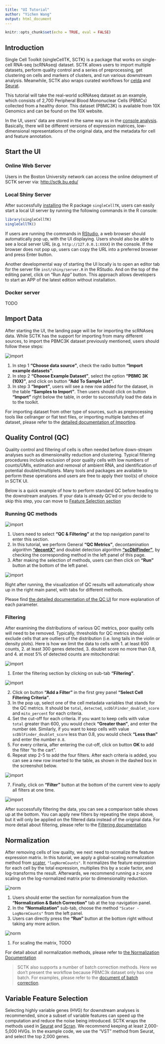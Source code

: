 ```yaml
---
title: "UI Tutorial"
author: "Yichen Wang"
output: html_document
---
```


```r
knitr::opts_chunk$set(echo = TRUE, eval = FALSE)
```

## Introduction

Single Cell Toolkit (singleCellTK, SCTK) is a package that works on single-cell RNA-seq (scRNAseq) dataset. SCTK allows users to import multiple datasets, perform quality control and a series of preprocessing, get clustering on cells and markers of clusters, and run various downstream analysis. Meanwhile, SCTK also wraps curated workflows for [celda](https://www.camplab.net/celda/) and [Seurat](https://satijalab.org/seurat/). 

This tutorial will take the real-world scRNAseq dataset as an example, which consists of 2,700 Peripheral Blood Mononuclear Cells (PBMCs) collected from a healthy donor. This dataset (PBMC3K) is available from 10X Genomics and can be found on the 10X website.

In the UI, users' data are stored in the same way as in the [console analysis](console_analysis_tutorial.html). Basically, there will be different versions of expression matrices, low-dimensional representations of the original data, and the metadata for cell and feature annotation. 

## Start the UI

### Online Web Server

Users in the Boston University network can access the online deloyment of SCTK server via: [http://sctk.bu.edu/](http://sctk.bu.edu/)

### Local Shiny Server

After successfully [installing](installation.html) the R package `singleCellTK`, users can easily start a local UI server by running the following commands in the R console:

```R
library(singleCellTK)
singleCellTK()
```

If users are running the commands in [RStudio](https://www.rstudio.com/), a web browser should automatically pop up, with the UI displaying. Users should also be able to see a local server URL (e.g. `http://127.0.0.1:XXXX`) in the console. If the browser does not pop up, users can copy the URL into a preferred browser and press Enter button.

Another developmental way of starting the UI locally is to open an editor tab for the server file `inst/shiny/server.R` in the RStudio. And on the top of the editing panel, click on "Run App" button. This approach allows developers to start an APP of the latest edition without installation. 

### Docker server

TODO

## Import Data

After starting the UI, the landing page will be for importing the scRNAseq data. While SCTK has the support for importing from many different sources, to import the PBMC3K dataset previously mentioned, users should follow these steps:

![import](ui_screenshots/ui_tutorial/import.png)\

1. In step 1 **"Choose data source"**, check the radio button **"Import example datasets"**.
2. In step 2 **"Choose Example Dataset"**, select the option **"PBMC 3K (10X)"**, and click on button **"Add To Sample List"**.
3. In step 3 **"Import"**, users will see a new row added for the dataset, in the table **"Samples to Import"**. Then users should click on button **"Import"** right below the table, in order to successfully load the data in to the toolkit.

For importing dataset from other type of sources, such as preprocessing tools like cellranger or flat text files, or importing multiple batches of dataset, please refer to the [detailed documentation of Importing](import_data.html).

## Quality Control (QC)

Quality control and filtering of cells is often needed before down-stream analyses such as dimensionality reduction and clustering. Typical filtering procedures include exclusion of poor quality cells with low numbers of counts/UMIs, estimation and removal of ambient RNA, and identification of potential doublet/multiplets. Many tools and packages are available to perform these operations and users are free to apply their tool(s) of choice in SCTK UI. 

Below is a quick example of how to perform standard QC before heading to the downstream analyses. If your data is already QC'ed or you decide to skip this step, you can move to [Feature Selection section](#variable-feature-selection)

### Running QC methods

![import](ui_screenshots/ui_tutorial/qc_run.png)\

1. Users need to select **"QC & Filtering"** at the top navigation panel to enter this section. 
2. In this tutorial, we perform General **"QC Metrics"**, decontamination algorithm [**"decontX"**](https://bioconductor.org/packages/release/bioc/html/scDblFinder.html) and doublet detection algorithm [**"scDblFinder"**](https://bioconductor.org/packages/release/bioc/html/scDblFinder.html), by checking the corresponding method in the left panel of this page. 
3. After making the selection of methods, users can then click on **"Run"** button at the bottom of the left panel. 

![import](ui_screenshots/ui_tutorial/qc_plot.png)\

Right after running, the visualization of QC results will automatically show up in the right main panel, with tabs for different methods. 

Please find [the detailed documentation of the QC UI](ui_qc.html) for more explanation of each parameter. 

### Filtering

After examining the distributions of various QC metrics, poor quality cells will need to be removed. Typically, thresholds for QC metrics should exclude cells that are outliers of the distribution (i.e. long tails in the violin or density plots). Here is how we limit the data to cells with 1. at least 600 counts, 2. at least 300 genes detected, 3. doublet score no more than 0.8, and 4. at most 5% of detected counts are mitochondrial:

![import](ui_screenshots/ui_tutorial/filter_enter.png)\

1. Enter the filtering section by clicking on sub-tab **"Filtering"**.

![import](ui_screenshots/ui_tutorial/filter_add.png)\

2. Click on button **"Add a Filter"** in the first grey panel **"Select Cell Filtering Criteria"**.
3. In the pop up, select one of the cell metadata variables that stands for the QC metrics. It should be `total`, `detected`, `scDblFinder_doublet_score` and `mito_percent` for each criteria. 
4. Set the cut-off for each criteria. If you want to keep cells with value `total` greater than 600, you would check **"Greater than"**, and enter the number `600`. Similarly, if you want to keep cells with value `scDblFinder_doublet_score` less than 0.8, you would check **"Less than"** and enter the number `0.8`. 
5. For every criteria, after entering the cut-off, click on button **OK** to add the filter "to the cart". 
6. Repeat step 2-5 to add the four filters. After each criteria is added, you can see a new row inserted to the table, as shown in the dashed box in the screenshot below. 

![import](ui_screenshots/ui_tutorial/filter_run.png)\

7. Finally, click on **"Filter"** button at the bottom of the current view to apply all filters at one time. 

![import](ui_screenshots/ui_tutorial/filter_summary.png)\

After successfully filtering the data, you can see a comparison table shows up at the bottom. You can apply new filters by repeating the steps above, but it will only be applied on the filtered data instead of the original data. For more detail about filtering, please refer to the [Filtering documentation](filtering.html)

## Normalization

After removing cells of low quality, we next need to normalize the feature expression matrix. In this tutorial, we apply a global-scaling normalization method from [scater](https://bioconductor.org/packages/release/bioc/html/scater.html), `"logNormCounts"`. It normalizes the feature expression for each cell by the total expression, multiplies this by a scale factor, and log-transforms the result. Afterwards, we recommend running a z-score scaling on the log-normalized matrix prior to dimensionality reduction.  

![norm](ui_screenshots/ui_tutorial/norm.png)\

1. Users should enter the section for normalization from the **"Normalization & Batch Correction"** tab at the top navigation panel.
2. In the **"Normalization"** sub-tab, choose the method `"Scater - LogNormCounts"` from the left panel.
3. Users can directly press the **"Run"** button at the bottom right without taking any more action. 

![norm](ui_screenshots/ui_tutorial/scale.png)\

1. For scaling the matrix, TODO

For detail about all normalization methods, please refer to [the Normalization Documentation](cnsl_normalization.html)

>SCTK also supports a number of batch correction methods. Here we don't present the workflow because PBMC3k dataset only has one batch. For examples, please refer to the [document of batch correction](batch_correction.html).

## Variable Feature Selection

Selecting highly variable genes (HVG) for downstream analyses is recommended, since a subset of variable features can speed up the computation and reduce the noise being introduced. SCTK wraps the methods used in [Seurat](https://satijalab.org/seurat/) and [Scran](https://bioconductor.org/packages/release/bioc/html/scran.html). We recommend keeping at least 2,000-5,000 HVGs. In the example code, we use the "VST" method from Seurat, and select the top 2,000 genes. 





